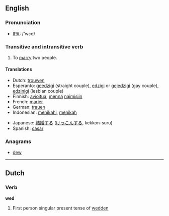==English==

===Pronunciation===
*[[w:IPA|IPA]]: /'wεd/

===Transitive and  intransitive verb===
{{irregverb|'''to wed'''|'''[[weds]]'''|'''wed '''or''' [[wedded]]'''|'''wed '''or''' [[wedded]]'''|'''[[wedding]]'''}}

# To [[marry]] two people.

====Translations====
{{top}}
*Dutch: [[trouwen]]
*Esperanto: [[geedzigi]] (straight couple), [[edzigi]] or [[gejedzigi]] (gay couple), [[edzinigi]] (lesbian couple)
*Finnish: [[avioitua]], [[mennä]] [[naimisiin]]
*French: [[marier]]
*German: [[trauen]]
*Indonesian: [[nikah|menikahi]], [[nikah|menikah]]
{{mid}}
*Japanese: [[結婚]]する ([[けっこん]]する, kekkon-suru)
*Spanish: [[casar]]
{{bottom}}

===Anagrams===
*[[dew]]

----
==Dutch==

===Verb===
'''wed'''

# First person singular present tense of [[wedden]]